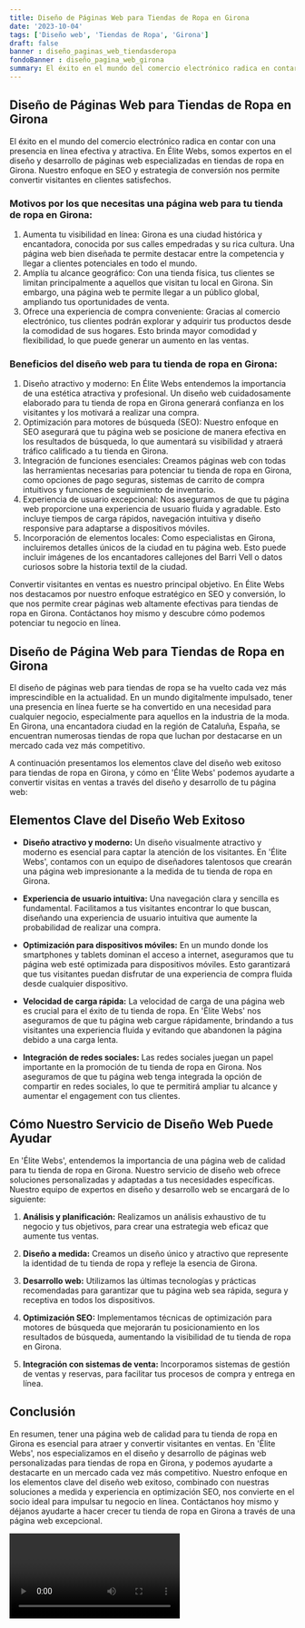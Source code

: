```yaml
---
title: Diseño de Páginas Web para Tiendas de Ropa en Girona
date: '2023-10-04'
tags: ['Diseño web', 'Tiendas de Ropa', 'Girona']
draft: false
banner : diseño_paginas_web_tiendasderopa
fondoBanner : diseño_pagina_web_girona
summary: El éxito en el mundo del comercio electrónico radica en contar con una presencia en línea efectiva y atractiva. En Élite Webs, somos expertos en el diseño y desarrollo de páginas web especializadas en tiendas de ropa en Girona. Nuestro enfoque en SEO y estrategia de conversión nos permite convertir visitantes en clientes satisfechos.
---
```


## Diseño de Páginas Web para Tiendas de Ropa en Girona

El éxito en el mundo del comercio electrónico radica en contar con una presencia en línea efectiva y atractiva. En Élite Webs, somos expertos en el diseño y desarrollo de páginas web especializadas en tiendas de ropa en Girona. Nuestro enfoque en SEO y estrategia de conversión nos permite convertir visitantes en clientes satisfechos.

### Motivos por los que necesitas una página web para tu tienda de ropa en Girona:
1. Aumenta tu visibilidad en línea: Girona es una ciudad histórica y encantadora, conocida por sus calles empedradas y su rica cultura. Una página web bien diseñada te permite destacar entre la competencia y llegar a clientes potenciales en todo el mundo.
2. Amplía tu alcance geográfico: Con una tienda física, tus clientes se limitan principalmente a aquellos que visitan tu local en Girona. Sin embargo, una página web te permite llegar a un público global, ampliando tus oportunidades de venta.
3. Ofrece una experiencia de compra conveniente: Gracias al comercio electrónico, tus clientes podrán explorar y adquirir tus productos desde la comodidad de sus hogares. Esto brinda mayor comodidad y flexibilidad, lo que puede generar un aumento en las ventas.

### Beneficios del diseño web para tu tienda de ropa en Girona:
1. Diseño atractivo y moderno: En Élite Webs entendemos la importancia de una estética atractiva y profesional. Un diseño web cuidadosamente elaborado para tu tienda de ropa en Girona generará confianza en los visitantes y los motivará a realizar una compra.
2. Optimización para motores de búsqueda (SEO): Nuestro enfoque en SEO asegurará que tu página web se posicione de manera efectiva en los resultados de búsqueda, lo que aumentará su visibilidad y atraerá tráfico calificado a tu tienda en Girona.
3. Integración de funciones esenciales: Creamos páginas web con todas las herramientas necesarias para potenciar tu tienda de ropa en Girona, como opciones de pago seguras, sistemas de carrito de compra intuitivos y funciones de seguimiento de inventario.
4. Experiencia de usuario excepcional: Nos aseguramos de que tu página web proporcione una experiencia de usuario fluida y agradable. Esto incluye tiempos de carga rápidos, navegación intuitiva y diseño responsive para adaptarse a dispositivos móviles.
5. Incorporación de elementos locales: Como especialistas en Girona, incluiremos detalles únicos de la ciudad en tu página web. Esto puede incluir imágenes de los encantadores callejones del Barri Vell o datos curiosos sobre la historia textil de la ciudad.

Convertir visitantes en ventas es nuestro principal objetivo. En Élite Webs nos destacamos por nuestro enfoque estratégico en SEO y conversión, lo que nos permite crear páginas web altamente efectivas para tiendas de ropa en Girona. Contáctanos hoy mismo y descubre cómo podemos potenciar tu negocio en línea.

<GifSeo />

<Cta />

## Diseño de Página Web para Tiendas de Ropa en Girona

El diseño de páginas web para tiendas de ropa se ha vuelto cada vez más imprescindible en la actualidad. En un mundo digitalmente impulsado, tener una presencia en línea fuerte se ha convertido en una necesidad para cualquier negocio, especialmente para aquellos en la industria de la moda. En Girona, una encantadora ciudad en la región de Cataluña, España, se encuentran numerosas tiendas de ropa que luchan por destacarse en un mercado cada vez más competitivo.

A continuación presentamos los elementos clave del diseño web exitoso para tiendas de ropa en Girona, y cómo en 'Élite Webs' podemos ayudarte a convertir visitas en ventas a través del diseño y desarrollo de tu página web:

## Elementos Clave del Diseño Web Exitoso

- **Diseño atractivo y moderno:** Un diseño visualmente atractivo y moderno es esencial para captar la atención de los visitantes. En 'Élite Webs', contamos con un equipo de diseñadores talentosos que crearán una página web impresionante a la medida de tu tienda de ropa en Girona.

- **Experiencia de usuario intuitiva:** Una navegación clara y sencilla es fundamental. Facilitamos a tus visitantes encontrar lo que buscan, diseñando una experiencia de usuario intuitiva que aumente la probabilidad de realizar una compra.

- **Optimización para dispositivos móviles:** En un mundo donde los smartphones y tablets dominan el acceso a internet, aseguramos que tu página web esté optimizada para dispositivos móviles. Esto garantizará que tus visitantes puedan disfrutar de una experiencia de compra fluida desde cualquier dispositivo.

- **Velocidad de carga rápida:** La velocidad de carga de una página web es crucial para el éxito de tu tienda de ropa. En 'Élite Webs' nos aseguramos de que tu página web cargue rápidamente, brindando a tus visitantes una experiencia fluida y evitando que abandonen la página debido a una carga lenta.

- **Integración de redes sociales:** Las redes sociales juegan un papel importante en la promoción de tu tienda de ropa en Girona. Nos aseguramos de que tu página web tenga integrada la opción de compartir en redes sociales, lo que te permitirá ampliar tu alcance y aumentar el engagement con tus clientes.

## Cómo Nuestro Servicio de Diseño Web Puede Ayudar

En 'Élite Webs', entendemos la importancia de una página web de calidad para tu tienda de ropa en Girona. Nuestro servicio de diseño web ofrece soluciones personalizadas y adaptadas a tus necesidades específicas. Nuestro equipo de expertos en diseño y desarrollo web se encargará de lo siguiente:

1. **Análisis y planificación:** Realizamos un análisis exhaustivo de tu negocio y tus objetivos, para crear una estrategia web eficaz que aumente tus ventas.

2. **Diseño a medida:** Creamos un diseño único y atractivo que represente la identidad de tu tienda de ropa y refleje la esencia de Girona.

3. **Desarrollo web:** Utilizamos las últimas tecnologías y prácticas recomendadas para garantizar que tu página web sea rápida, segura y receptiva en todos los dispositivos.

4. **Optimización SEO:** Implementamos técnicas de optimización para motores de búsqueda que mejorarán tu posicionamiento en los resultados de búsqueda, aumentando la visibilidad de tu tienda de ropa en Girona.

5. **Integración con sistemas de venta:** Incorporamos sistemas de gestión de ventas y reservas, para facilitar tus procesos de compra y entrega en línea.

## Conclusión

En resumen, tener una página web de calidad para tu tienda de ropa en Girona es esencial para atraer y convertir visitantes en ventas. En 'Élite Webs', nos especializamos en el diseño y desarrollo de páginas web personalizadas para tiendas de ropa en Girona, y podemos ayudarte a destacarte en un mercado cada vez más competitivo. Nuestro enfoque en los elementos clave del diseño web exitoso, combinado con nuestras soluciones a medida y experiencia en optimización SEO, nos convierte en el socio ideal para impulsar tu negocio en línea. Contáctanos hoy mismo y déjanos ayudarte a hacer crecer tu tienda de ropa en Girona a través de una página web excepcional.

<Video />

<CtaBot job='Tiendas de Ropa' city='Girona'/>

<Gmaps query='Girona+españa+maps' />